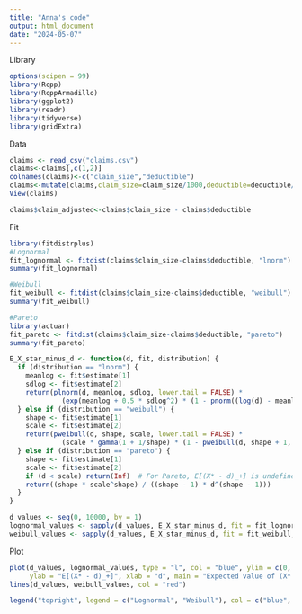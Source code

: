 ```yaml
---
title: "Anna's code"
output: html_document
date: "2024-05-07"
---
```

Library
```r
options(scipen = 99)
library(Rcpp)
library(RcppArmadillo)
library(ggplot2)
library(readr)
library(tidyverse)
library(gridExtra)
```

Data
```r
claims <- read_csv("claims.csv")
claims<-claims[,c(1,2)]
colnames(claims)<-c("claim_size","deductible")
claims<-mutate(claims,claim_size=claim_size/1000,deductible=deductible/1000)
View(claims)

claims$claim_adjusted<-claims$claim_size - claims$deductible
```

Fit
```r
library(fitdistrplus)
#Lognormal
fit_lognormal <- fitdist(claims$claim_size-claims$deductible, "lnorm")
summary(fit_lognormal)

#Weibull
fit_weibull <- fitdist(claims$claim_size-claims$deductible, "weibull")
summary(fit_weibull)

#Pareto
library(actuar)
fit_pareto <- fitdist(claims$claim_size-claims$deductible, "pareto")
summary(fit_pareto)

```

```r
E_X_star_minus_d <- function(d, fit, distribution) {
  if (distribution == "lnorm") {
    meanlog <- fit$estimate[1]
    sdlog <- fit$estimate[2]
    return(plnorm(d, meanlog, sdlog, lower.tail = FALSE) * 
             (exp(meanlog + 0.5 * sdlog^2) * (1 - pnorm((log(d) - meanlog - sdlog^2) / sdlog))))
  } else if (distribution == "weibull") {
    shape <- fit$estimate[1]
    scale <- fit$estimate[2]
    return(pweibull(d, shape, scale, lower.tail = FALSE) * 
             (scale * gamma(1 + 1/shape) * (1 - pweibull(d, shape + 1, scale))))
  } else if (distribution == "pareto") {
    shape <- fit$estimate[1]
    scale <- fit$estimate[2]
    if (d < scale) return(Inf)  # For Pareto, E[(X* - d)_+] is undefined for d < scale
    return((shape * scale^shape) / ((shape - 1) * d^(shape - 1)))
  }
}

d_values <- seq(0, 10000, by = 1)
lognormal_values <- sapply(d_values, E_X_star_minus_d, fit = fit_lognormal, distribution = "lnorm")
weibull_values <- sapply(d_values, E_X_star_minus_d, fit = fit_weibull, distribution = "weibull")
```

Plot
```r
plot(d_values, lognormal_values, type = "l", col = "blue", ylim = c(0, max(lognormal_values, weibull_values, na.rm = TRUE)), 
     ylab = "E[(X* - d)_+]", xlab = "d", main = "Expected value of (X* - d)_+ for different distributions")
lines(d_values, weibull_values, col = "red")

legend("topright", legend = c("Lognormal", "Weibull"), col = c("blue", "red"), lty = 1)
```


